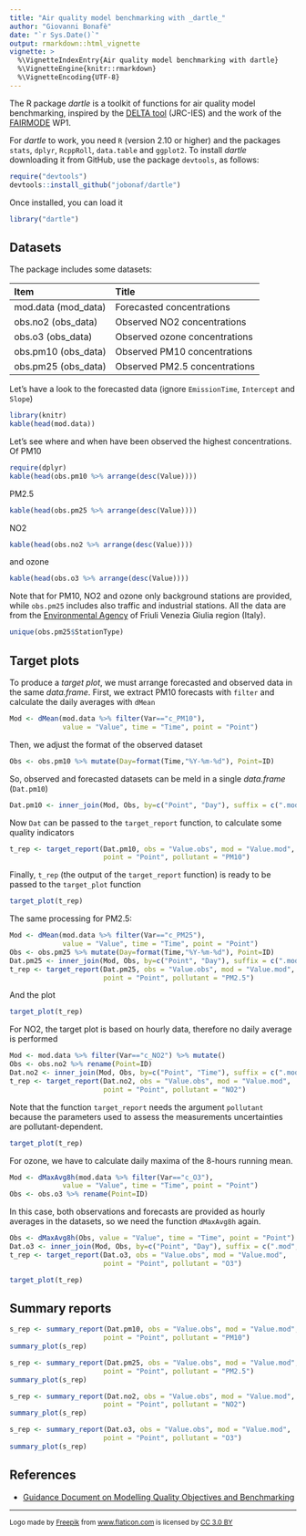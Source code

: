 ```yaml
---
title: "Air quality model benchmarking with _dartle_"
author: "Giovanni Bonafè"
date: "`r Sys.Date()`"
output: rmarkdown::html_vignette
vignette: >
  %\VignetteIndexEntry{Air quality model benchmarking with dartle}
  %\VignetteEngine{knitr::rmarkdown}
  %\VignetteEncoding{UTF-8}
---
```



The R package _dartle_ is a toolkit of functions for air quality model benchmarking, inspired by the [DELTA tool](http://aqm.jrc.ec.europa.eu/index.aspx) (JRC-IES) and the work of the [FAIRMODE](http://fairmode.jrc.ec.europa.eu/) WP1.

For _dartle_ to work, you need `R` (version 2.10 or higher) and the packages `stats`, `dplyr`, `RcppRoll`, `data.table` and `ggplot2`. To install _dartle_ downloading it from GitHub, use the package `devtools`, as follows:

```r
require("devtools")
devtools::install_github("jobonaf/dartle")
```

Once installed, you can load it
```r
library("dartle")
```


## Datasets

The package includes some datasets:


|Item                |Title                         |
|:-------------------|:-----------------------------|
|mod.data (mod_data) |Forecasted concentrations     |
|obs.no2 (obs_data)  |Observed NO2 concentrations   |
|obs.o3 (obs_data)   |Observed ozone concentrations |
|obs.pm10 (obs_data) |Observed PM10 concentrations  |
|obs.pm25 (obs_data) |Observed PM2.5 concentrations |

Let's have a look to the forecasted data (ignore `EmissionTime`, `Intercept` and `Slope`)
```r
library(knitr)
kable(head(mod.data))
```

Let's see where and when have been observed the highest concentrations. Of PM10
```r
require(dplyr)
kable(head(obs.pm10 %>% arrange(desc(Value))))
```


PM2.5
```r
kable(head(obs.pm25 %>% arrange(desc(Value))))
```


NO2
```r
kable(head(obs.no2 %>% arrange(desc(Value))))
```


and ozone
```r
kable(head(obs.o3 %>% arrange(desc(Value))))
```

Note that for PM10, NO2 and ozone only background stations are provided, while `obs.pm25` includes also traffic and industrial stations. All the data are from the [Environmental Agency](http://www.arpa.fvg.it) of Friuli Venezia Giulia region (Italy).
```r
unique(obs.pm25$StationType)
```

## Target plots

To produce a _target plot_, we must arrange forecasted and observed data in the same _data.frame_. First, we extract PM10 forecasts with `filter` and calculate the daily averages with `dMean`
```r
Mod <- dMean(mod.data %>% filter(Var=="c_PM10"),
             value = "Value", time = "Time", point = "Point")
```

Then, we adjust the format of the observed dataset
```r
Obs <- obs.pm10 %>% mutate(Day=format(Time,"%Y-%m-%d"), Point=ID)
```

So, observed and forecasted datasets can be meld in a single _data.frame_ (`Dat.pm10`)
```r
Dat.pm10 <- inner_join(Mod, Obs, by=c("Point", "Day"), suffix = c(".mod", ".obs"))
```

Now `Dat` can be passed to the `target_report` function, to calculate some quality indicators
```r
t_rep <- target_report(Dat.pm10, obs = "Value.obs", mod = "Value.mod",
                       point = "Point", pollutant = "PM10")
```

Finally, `t_rep` (the output of the `target_report` function) is ready to be passed to the `target_plot` function
```r
target_plot(t_rep)
```

The same processing for PM2.5:
```r
Mod <- dMean(mod.data %>% filter(Var=="c_PM25"),
             value = "Value", time = "Time", point = "Point")
Obs <- obs.pm25 %>% mutate(Day=format(Time,"%Y-%m-%d"), Point=ID)
Dat.pm25 <- inner_join(Mod, Obs, by=c("Point", "Day"), suffix = c(".mod", ".obs"))
t_rep <- target_report(Dat.pm25, obs = "Value.obs", mod = "Value.mod",
                       point = "Point", pollutant = "PM2.5")
```

And the plot
```r
target_plot(t_rep)
```

For NO2, the target plot is based on hourly data, therefore no daily average is performed
```r
Mod <- mod.data %>% filter(Var=="c_NO2") %>% mutate()
Obs <- obs.no2 %>% rename(Point=ID)
Dat.no2 <- inner_join(Mod, Obs, by=c("Point", "Time"), suffix = c(".mod", ".obs"))
t_rep <- target_report(Dat.no2, obs = "Value.obs", mod = "Value.mod",
                       point = "Point", pollutant = "NO2")
```

Note that the function `target_report` needs the argument `pollutant` because the parameters used to assess the measurements uncertainties are pollutant-dependent. 
```r
target_plot(t_rep)
```


For ozone, we have to calculate daily maxima of the 8-hours running mean. 
```r
Mod <- dMaxAvg8h(mod.data %>% filter(Var=="c_O3"),
             value = "Value", time = "Time", point = "Point")
Obs <- obs.o3 %>% rename(Point=ID)
```
In this case, both observations and forecasts are provided as hourly averages in the datasets, so we need the function `dMaxAvg8h` again.
```r
Obs <- dMaxAvg8h(Obs, value = "Value", time = "Time", point = "Point")
Dat.o3 <- inner_join(Mod, Obs, by=c("Point", "Day"), suffix = c(".mod", ".obs"))
t_rep <- target_report(Dat.o3, obs = "Value.obs", mod = "Value.mod",
                       point = "Point", pollutant = "O3")
```


```r
target_plot(t_rep)
```

## Summary reports

```r
s_rep <- summary_report(Dat.pm10, obs = "Value.obs", mod = "Value.mod",
                       point = "Point", pollutant = "PM10")
summary_plot(s_rep)
```


```r
s_rep <- summary_report(Dat.pm25, obs = "Value.obs", mod = "Value.mod",
                       point = "Point", pollutant = "PM2.5")
summary_plot(s_rep)
```


```r
s_rep <- summary_report(Dat.no2, obs = "Value.obs", mod = "Value.mod",
                       point = "Point", pollutant = "NO2")
summary_plot(s_rep)
```



```r
s_rep <- summary_report(Dat.o3, obs = "Value.obs", mod = "Value.mod",
                       point = "Point", pollutant = "O3")
summary_plot(s_rep)
```


## References
* [Guidance Document on Modelling Quality Objectives and Benchmarking](http://fairmode.jrc.ec.europa.eu/document/fairmode/WG1/Guidance_MQO_Bench_vs2.1.pdf)  

----
<sub>
<div>Logo made by <a href="http://www.freepik.com" title="Freepik">Freepik</a> from <a href="http://www.flaticon.com" title="Flaticon">www.flaticon.com</a> is licensed by <a href="http://creativecommons.org/licenses/by/3.0/" title="Creative Commons BY 3.0" target="_blank">CC 3.0 BY</a></div>
</sub>
